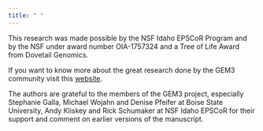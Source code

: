 ```yaml
---
title: " "
---
```


This research was made possible by the NSF Idaho EPSCoR Program and by the NSF under award number OIA-1757324 and a Tree of Life Award from Dovetail Genomics.

If you want to know more about the great research done by the GEM3 community visit this [website](https://www.idahogem3.org).

The authors are grateful to the members of the GEM3 project, especially Stephanie Galla, Michael Wojahn and Denise Pfeifer at Boise State University, Andy Kliskey and Rick Schumaker at NSF Idaho EPSCoR for their support and comment on earlier versions of the manuscript.